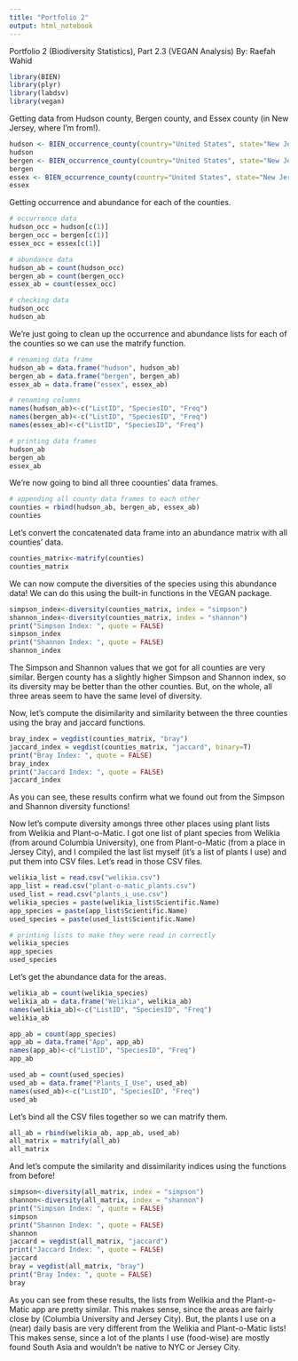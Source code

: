 ```yaml
---
title: "Portfolio 2"
output: html_notebook
---
```


Portfolio 2 (Biodiversity Statistics), Part 2.3 (VEGAN Analysis)
By: Raefah Wahid

```r
library(BIEN)
library(plyr)
library(labdsv)
library(vegan)
```

Getting data from Hudson county, Bergen county, and Essex county (in New Jersey, where I'm from!).

```r
hudson <- BIEN_occurrence_county(country="United States", state="New Jersey", county = "Hudson")
hudson
bergen <- BIEN_occurrence_county(country="United States", state="New Jersey", county = "Bergen")
bergen
essex <- BIEN_occurrence_county(country="United States", state="New Jersey", county = "Essex")
essex
```

Getting occurrence and abundance for each of the counties.

```r
# occurrence data
hudson_occ = hudson[c(1)]
bergen_occ = bergen[c(1)]
essex_occ = essex[c(1)]

# abundance data
hudson_ab = count(hudson_occ)
bergen_ab = count(bergen_occ)
essex_ab = count(essex_occ)

# checking data
hudson_occ
hudson_ab
```

We're just going to clean up the occurrence and abundance lists for each of the counties so we can use the matrify function. 

```r

# renaming data frame
hudson_ab = data.frame("hudson", hudson_ab)
bergen_ab = data.frame("bergen", bergen_ab)
essex_ab = data.frame("essex", essex_ab)

# renaming columns
names(hudson_ab)<-c("ListID", "SpeciesID", "Freq")
names(bergen_ab)<-c("ListID", "SpeciesID", "Freq")
names(essex_ab)<-c("ListID", "SpeciesID", "Freq")

# printing data frames
hudson_ab
bergen_ab
essex_ab
```

We're now going to bind all three coounties' data frames.

```r
# appending all county data frames to each other
counties = rbind(hudson_ab, bergen_ab, essex_ab)
counties
```

Let's convert the concatenated data frame into an abundance matrix with all counties' data.

```r
counties_matrix<-matrify(counties)
counties_matrix
```

We can now compute the diversities of the species using this abundance data! We can do this using the built-in functions in the VEGAN package.

```r
simpson_index<-diversity(counties_matrix, index = "simpson")
shannon_index<-diversity(counties_matrix, index = "shannon")
print("Simpson Index: ", quote = FALSE)
simpson_index
print("Shannon Index: ", quote = FALSE)
shannon_index
```

The Simpson and Shannon values that we got for all counties are very similar. Bergen county has a slightly higher Simpson and Shannon index, so its diversity may be better than the other counties. But, on the whole, all three areas seem to have the same level of diversity. 

Now, let's compute the disimilarity and similarity between the three counties using the bray and jaccard functions.

```r
bray_index = vegdist(counties_matrix, "bray")
jaccard_index = vegdist(counties_matrix, "jaccard", binary=T)
print("Bray Index: ", quote = FALSE)
bray_index
print("Jaccard Index: ", quote = FALSE)
jaccard_index
```

As you can see, these results confirm what we found out from the Simpson and Shannon diversity functions!

Now let's compute diversity amongs three other places using plant lists from Welikia and Plant-o-Matic. I got one list of plant species from Welikia (from around Columbia University), one from Plant-o-Matic (from a place in Jersey City), and I compiled the last list myself (it's a list of plants I use) and put them into CSV files. Let's read in those CSV files.

```r
welikia_list = read.csv("welikia.csv")
app_list = read.csv("plant-o-matic_plants.csv")
used_list = read.csv("plants_i_use.csv")
welikia_species = paste(welikia_list$Scientific.Name)
app_species = paste(app_list$Scientific.Name)
used_species = paste(used_list$Scientific.Name)

# printing lists to make they were read in correctly
welikia_species
app_species
used_species
```

Let's get the abundance data for the areas.

```r
welikia_ab = count(welikia_species)
welikia_ab = data.frame("Welikia", welikia_ab)
names(welikia_ab)<-c("ListID", "SpeciesID", "Freq")
welikia_ab

app_ab = count(app_species)
app_ab = data.frame("App", app_ab)
names(app_ab)<-c("ListID", "SpeciesID", "Freq")
app_ab

used_ab = count(used_species)
used_ab = data.frame("Plants_I_Use", used_ab)
names(used_ab)<-c("ListID", "SpeciesID", "Freq")
used_ab
```

Let's bind all the CSV files together so we can matrify them.

```r
all_ab = rbind(welikia_ab, app_ab, used_ab)
all_matrix = matrify(all_ab)
all_matrix
```

And let's compute the similarity and dissimilarity indices using the functions from before!

```r
simpson<-diversity(all_matrix, index = "simpson")
shannon<-diversity(all_matrix, index = "shannon")
print("Simpson Index: ", quote = FALSE)
simpson
print("Shannon Index: ", quote = FALSE)
shannon
jaccard = vegdist(all_matrix, "jaccard")
print("Jaccard Index: ", quote = FALSE)
jaccard
bray = vegdist(all_matrix, "bray")
print("Bray Index: ", quote = FALSE)
bray
```

As you can see from these results, the lists from Welikia and the Plant-o-Matic app are pretty similar. This makes sense, since the areas are fairly close by (Columbia University and Jersey City). But, the plants I use on a (near) daily basis are very different from the Welikia and Plant-o-Matic lists! This makes sense, since a lot of the plants I use (food-wise) are mostly found South Asia and wouldn't be native to NYC or Jersey City.
